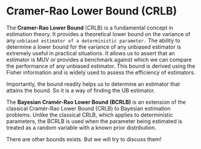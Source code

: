 # Cramer-Rao Lower Bound (CRLB)

The **Cramer-Rao Lower Bound** (CRLB) is a fundamental concept in estimation theory. It provides a theoretical lower bound on the variance of any `unbiased estimator of a deterministic parameter.` The ability to determine a lower bound for the variance of any unbiased estimator is extremely useful in practical situations. It allows us to assert that an estimator is MUV or provides a benchmark against which we can compare the performance of any unbiased estimator. This bound is derived using the Fisher information and is widely used to assess the efficiency of estimators.

Importantly, the bound readily helps us to determine an estimator that attains the bound. So it is a way of finding the UB estimator.

The **Bayesian Cramér-Rao Lower Bound (BCRLB)** is an extension of the classical Cramér-Rao Lower Bound (CRLB) to Bayesian estimation problems. Unlike the classical CRLB, which applies to deterministic parameters, the BCRLB is used when the parameter being estimated is treated as a random variable with a known prior distribution.

There are other bounds exists. But we will try to discuss them!
